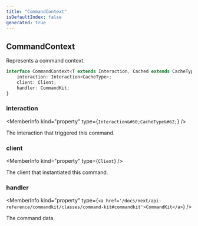 ```yaml
---
title: "CommandContext"
isDefaultIndex: false
generated: true
---
```



<!-- This file was generated from the CommandKit source. Do not modify. Instead, re-run the "docgen" script -->


## CommandContext

<GenerationInfo sourceFile="packages/commandkit/src/types.ts" sourceLine="27" packageName="commandkit" />

Represents a command context.

```ts title="Signature"
interface CommandContext<T extends Interaction, Cached extends CacheType> {
    interaction: Interaction<CacheType>;
    client: Client;
    handler: CommandKit;
}
```

<div className="members-wrapper">

### interaction

<MemberInfo kind="property" type={`Interaction&#60;CacheType&#62;`}   />

The interaction that triggered this command.
### client

<MemberInfo kind="property" type={`Client`}   />

The client that instantiated this command.
### handler

<MemberInfo kind="property" type={`<a href='/docs/next/api-reference/commandkit/classes/command-kit#commandkit'>CommandKit</a>`}   />

The command data.


</div>
